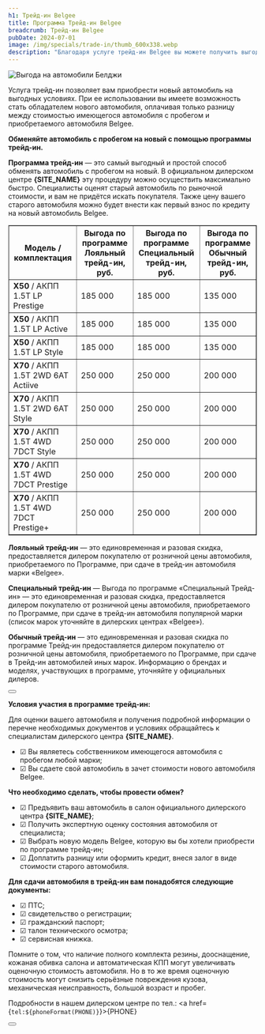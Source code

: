 ```yaml
---
h1: Трейд-ин Belgee
title: Программа Трейд-ин Belgee
breadcrumb: Трейд-ин Belgee
pubDate: 2024-07-01
image: /img/specials/trade-in/thumb_600x338.webp
description: "Благодаря услуге трейд-ин Belgee вы можете получить выгоду при покупке автомобиля Belgee, сдав свой текущий автомобиль. Оценить имеющийся автомобиль вы можете в Belgee Партнер Саратов."
---
```



<picture>
    <source media="(min-width: 942px)" srcset="/img/specials/trade-in/banner_1920x1080.webp" />
    <source media="(min-width: 320px)" srcset="/img/specials/trade-in/banner_1080.webp" />
    <img src="/img/specials/trade-in/banner_1920x1080.webp" class="w-full mb-10" alt="Выгода на автомобили Белджи" />
</picture>

Услуга трейд-ин позволяет вам приобрести новый автомобиль на выгодных условиях. При ее использовании вы имеете возможность стать обладателем нового автомобиля, оплачивая только разницу между стоимостью имеющегося автомобиля с пробегом и приобретаемого автомобиля Belgee.

**Обменяйте автомобиль с пробегом на новый с помощью программы трейд-ин.**

**Программа трейд-ин** — это самый выгодный и простой способ обменять автомобиль с пробегом на новый. В официальном дилерском центре **{SITE_NAME}** эту процедуру можно осуществить максимально быстро. Специалисты оценят старый автомобиль по рыночной стоимости, и вам не придётся искать покупателя. Также цену вашего старого автомобиля можно будет внести как первый взнос по кредиту на новый автомобиль Belgee.

<div class="overflow-auto min-w-full my-14">
    <table border="1">
        <thead>
			<tr>
				<th class="text-left">Модель / комплектация</th>
				<th>Выгода по программе Лояльный трейд-ин, руб.</th>
				<th>Выгода по программе Специальный трейд-ин, руб.</th>
				<th>Выгода по программе Обычный трейд-ин, руб.</th>
			</tr>
		</thead>
        <tbody>
            <tr>
                <td class="text-left"><strong>X50</strong> / АКПП 1.5Т LP Prestige</td>
                <td>185 000</td>
                <td>185 000</td>
                <td>135 000</td>
            </tr>
            <tr>
                <td class="text-left"><strong>X50</strong> / АКПП 1.5Т LP Active</td>
                <td>185 000</td>
                <td>185 000</td>
                <td>135 000</td>
            </tr>
            <tr>
                <td class="text-left"><strong>X50</strong> / АКПП 1.5Т LP Style</td>
                <td>185 000</td>
                <td>185 000</td>
                <td>135 000</td>
            </tr>
            <tr>
                <td class="text-left"><strong>X70</strong> / АКПП 1.5T 2WD 6AT Actiive</td>
                <td>250 000</td>
                <td>250 000</td>
                <td>200 000</td>
            </tr>
            <tr>
                <td class="text-left"><strong>X70</strong> / АКПП 1.5T 2WD 6AT Style</td>
                <td>250 000</td>
                <td>250 000</td>
                <td>200 000</td>
            </tr>
            <tr>
                <td class="text-left"><strong>X70</strong> / АКПП 1.5T 4WD 7DCT Style</td>
                <td>250 000</td>
                <td>250 000</td>
                <td>200 000</td>
            </tr>
            <tr>
                <td class="text-left"><strong>X70</strong> / АКПП 1.5T 4WD 7DCT Prestige</td>
                <td>250 000</td>
                <td>250 000</td>
                <td>200 000</td>
            </tr>
            <tr>
                <td class="text-left"><strong>X70</strong> / АКПП 1.5T 4WD 7DCT Prestige+</td>
                <td>250 000</td>
                <td>250 000</td>
                <td>200 000</td>
            </tr>
        </tbody>
    </table>
</div>

<strong>Лояльный трейд-ин</strong> — это единовременная и разовая скидка, предоставляется дилером покупателю от розничной цены автомобиля, приобретаемого по Программе, при сдаче в трейд-ин автомобиля марки «Belgee». 

<strong>Специальный трейд-ин</strong> — Выгода по программе «Специальный Трейд-ин» — это единовременная и разовая скидка, предоставляется дилером покупателю от розничной цены автомобиля, приобретаемого по Программе, при сдаче в трейд-ин автомобиля популярной марки (список марок уточняйте в дилерских центрах «Belgee»). 

<strong>Обычный трейд-ин</strong> — это единовременная и разовая скидка по программе Трейд-ин предоставляется дилером покупателю от розничной цены автомобиля, приобретаемого по Программе, при сдаче в Трейд-ин автомобилей иных марок. Информацию о брендах и моделях, участвующих в программе, уточняйте у официальных дилеров.

<div class="flex justify-center mt-10 mb-5">
    <Button 
        classes="popup-link block !px-4 xl:!px-8 !py-2 xl:!py-3 !text-white !no-underline" 
        url="#common-modal" 
        title="Заявка на трейд-ин"
        dataTitle="Заявка на Трейд-ин Belgee"
        dataFormName="Заявка на трейд-ин"
    />
</div>

**Условия участия в программе трейд-ин:**

Для оценки вашего автомобиля и получения подробной информации о перечне необходимых документов и условиях обращайтесь к специалистам дилерского центра **{SITE_NAME}**.

- ☑ Вы являетесь собственником имеющегося автомобиля с пробегом любой марки;
- ☑ Вы сдаете свой автомобиль в зачет стоимости нового автомобиля Belgee.

**Что необходимо сделать, чтобы провести обмен?**

- ☑ Предъявить ваш автомобиль в салон официального дилерского центра **{SITE_NAME}**;
- ☑ Получить экспертную оценку состояния автомобиля от специалиста;
- ☑ Выбрать новую модель Belgee, которую вы бы хотели приобрести по программе трейд-ин;
- ☑ Доплатить разницу или оформить кредит, внеся залог в виде стоимости старого автомобиля.

**Для сдачи автомобиля в трейд-ин вам понадобятся следующие документы:**

- ☑ ПТС;
- ☑ свидетельство о регистрации;
- ☑ гражданский паспорт;
- ☑ талон технического осмотра;
- ☑ сервисная книжка.

Помните о том, что наличие полного комплекта резины, дооснащение, кожаная обивка салона и автоматическая КПП могут увеличивать оценочную стоимость автомобиля. Но в то же время оценочную стоимость могут снизить серьёзные повреждения кузова, механическая неисправность, большой возраст и пробег.

Подробности в нашем дилерском центре по тел.: <a href={`tel:${phoneFormat(PHONE)}`}>{PHONE}</a>

<div class="flex justify-center mt-10 mb-5">
    <Button 
        classes="popup-link block !px-4 xl:!px-8 !py-2 xl:!py-3 !text-white !no-underline" 
        url="#common-modal" 
        title="Получить предложение"
        dataTitle="Получить предложение на Трейд-ин Belgee"
        dataFormName="Получить предложение. Трейд-ин Belgee"
    />
</div>